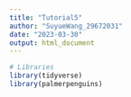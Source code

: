 ```yaml
---
title: "Tutorial5"
author: "SuyueWang_29672031"
date: "2023-03-30"
output: html_document
---
```



```r
# Libraries
library(tidyverse)
library(palmerpenguins)
```

